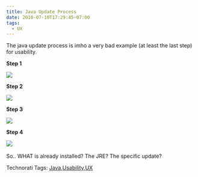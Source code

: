 ```yaml
---
title: Java Update Process
date: 2010-07-10T17:29:45-07:00
tags:
  - UX
---
```

The java update process is imho a very bad example (at least the last step) for usability.

**Step 1**

![](/assets/wp-content/uploads/2010/07/image.png)

**Step 2**

![](/assets/wp-content/uploads/2010/07/image1.png)

**Step 3**

![](/assets/wp-content/uploads/2010/07/image2.png)

**Step 4**

![](/assets/wp-content/uploads/2010/07/image3.png)&#160;

So.. WHAT is already installed? The JRE? The specific update?

<div>
  Technorati Tags: <a href="http://technorati.com/tags/Java" rel="tag">Java</a>,<a href="http://technorati.com/tags/Usability" rel="tag">Usability</a>,<a href="http://technorati.com/tags/UX" rel="tag">UX</a>
</div>